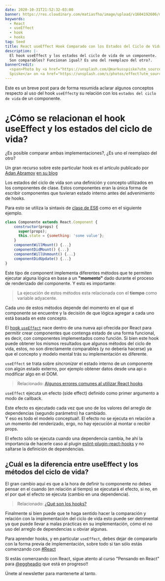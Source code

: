 ```yaml
---
date: 2020-10-31T21:52:32-03:00
banner: https://res.cloudinary.com/matiasfha/image/upload/v1604192606/markus-spiske-sFHt4P_CqV4-unsplash_of1cfx.jpg
keywords:
  - React
  - useEffect
  - hook
  - hooks
tag: Seed
title: React useEffect Hook Comparado con los Estados del Ciclo de Vida
description: |-
  El hook useEffect y los estados del ciclo de vida de un componente.
  Son comparables? Funcionan igual? Es uno del reemplazo del otro?.
bannerCredit:
  <span>Photo by <a href="https://unsplash.com/@markusspiske?utm_source=unsplash&amp;utm_medium=referral&amp;utm_content=creditCopyText">Markus
  Spiske</a> on <a href="https://unsplash.com/s/photos/effect?utm_source=unsplash&amp;utm_medium=referral&amp;utm_content=creditCopyText">Unsplash</a></span>
---
```


Este es un breve post para de forma resumida aclarar algunos conceptos respecto al uso del hook `useEffect`y su relación con los `estados del ciclo de vida` de un componente.

# ¿Cómo se relacionan el hook useEffect y los estados del ciclo de vida?

¿Es posible comparar ambas implementaciones?, ¿Es uno el reemplazo del otro?

Un gran recurso sobre este particular hook es el artículo publicado por [Adan Abramov](https://twitter.com/dan_abramov) [en su blog](http://overreacted.io/a-complete-guide-to-useeffect/)

Los estados del ciclo de vida son una definición y concepto utilizados en los componentes de clase. Estos componentes eran la única forma de escribir componentes que tuvieran estado interno antes del advenimiento de hooks.

Para esto se utiliza la sintaxis de [clase de ES6](https://developer.mozilla.org/es/docs/Web/JavaScript/Referencia/Classes) como en el siguiente ejemplo.

```javascript
class Componente extends React.Component {
    constructor(props) {
      super(props);
      this.state = {something: 'some value'};
    }
    componentWillMount() {...}
    componentDidMount() {...}
    componentWillUnmount() {...}
    componentDidUpdate() {...}
}
```

Este tipo de component implementa diferentes métodos que te permiten ejecutar alguna lógica en base a un **"momento"** dado durante el proceso de renderizado del componente. Y esto es importante:

> La ejecución de estos métodos esta relacionada con el **tiempo** como variable adyacente.

Cada uno de estos métodos depende del momento en el que el componente se encuentre y la decisión de que lógica agregar a cada uno está basada en este concepto.

El [hook `useEffect`](https://es.reactjs.org/docs/hooks-effect.html) nace dentro de una nueva api ofrecida por React para permitir crear componentes que contenga estado de una forma funcional, es decir, con componentes implementados como función. Si bien este hook puede obtener los mismos resultados que algunos métodos del ciclo de vida, estos, no son directamente comparables (y no debería hacerse) ya que el concepto y modelo mental trás su implementación es diferente.

`useEffect` se trata sobre _sincronizar_ el estado interno de un componente con algún estado externo, por ejemplo obtener datos desde una api o modificar algo en el DOM.

> Relacionado: [Algunos errores comunes al utilizar React hooks](https://matiashernandez.dev/algunos-errores-comunes-al-utilizar-react-hooks)

`useEffect` ejecuta un efecto (side effect) definido como primer argumento a modo de callback.

Este efecto es ejecutado cada vez que uno de los valores del arreglo de dependencias (segundo parámetro) ha cambiado.  
Y eso es todo el modelo conceptual!. El efecto no se ejecuta en relación a un momento del renderizado, ergo, no hay ejecución al montar o recibir props.

El efecto sólo se ejecuta cuando una dependencia cambia, he ahí la importancia de hacerle caso al plugin [eslint-plugin-react-hooks](https://www.npmjs.com/package/eslint-plugin-react-hooks) y no saltarse la definición de dependencias.

## ¿Cuál es la diferencia entre useEffect y los métodos del ciclo de vida?

El gran cambio aquí es que a la hora de definir tu componente no debes pensar en el cuando (en relación al tiempo) se ejecutará el efecto, si no, en el por qué el efecto se ejecuta (cambio en una dependencia).

> Relacionado: [¿Qué son los hooks?](https://matiashernandez.dev/que-son-los-hooks)

Finalmente si bien puede que te haga sentido hacer la comparación y relación con la implementación del ciclo de vida esto puede ser detrimental ya que puede llevar a malas prácticas en su implementación, cómo el no uso del arreglo de dependencias u obviar algunas.

Para aprender hooks, y en particular `useEffect`, debes dejar de compararlo con la forma previa de implementación, sobre todo si tan sólo estás comenzando con [#React](https://threadreaderapp.com/hashtag/React)

Si estás comenzando con React, sigue atento al curso "Pensando en React" para [@eggheadio](http://egghead.io/instructors/matias-francisco-hernandez-arellano) que está en progreso!!

Únete al newsletter para mantenerte al tanto.
